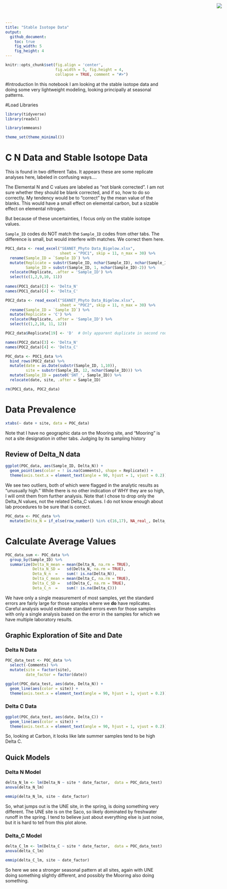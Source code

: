 ```yaml
---
title: "Stable Isotope Data"
output:
  github_document:
    toc: true
    fig_width: 5
    fig_height: 4
---
```

<img
    src="https://www.cascobayestuary.org/wp-content/uploads/2014/04/logo_sm.jpg"
    style="position:absolute;top:10px;right:50px;" />

```r
knitr::opts_chunk$set(fig.align = 'center',
                      fig.width = 5, fig.height = 4,
                      collapse = TRUE, comment = "#>")
```

#Introduction
In this notebook I am looking at the stable isotope data and doing some very 
lightweight modeling, looking principally at seasonal patterns. 

#Load Libraries
```r
library(tidyverse)
library(readxl)

library(emmeans)

theme_set(theme_minimal())
```

# C N Data and Stable Isotope Data
This is found in two different Tabs.  It appears these are some replicate 
analyses here, labeled in confusing ways....

The Elemental N and C values are labeled as "not blank corrected".  I 
am not sure whether they should be blank corrected, and if so, how to do so 
correctly.  My tendency would be to "correct" by the mean value of the blanks. 
This would have a small effect on elemental carbon, but a sizable effect on 
elemental nitrogen.  

But because of these uncertainties, I focus only on the stable isotope values.


`Sample_ID` codes do NOT match the `Sample_ID` codes from other tabs.  The 
difference is small, but would interfere with matches.  We correct them here.

```r
POC1_data <- read_excel("SEANET_Phyto Data_Bigelow.xlsx", 
                        sheet = "POC1", skip = 11, n_max = 30) %>%
  rename(Sample_ID = `Sample ID`) %>%
  mutate(Replicate = substr(Sample_ID, nchar(Sample_ID), nchar(Sample_ID)),
         Sample_ID = substr(Sample_ID, 1, nchar(Sample_ID)-2)) %>%
  relocate(Replicate, .after = 'Sample_ID') %>%
  select(c(1,2,9,10, 11))
  
names(POC1_data)[3] <- 'Delta_N'
names(POC1_data)[4] <- 'Delta_C'
```

```r
POC2_data <- read_excel("SEANET_Phyto Data_Bigelow.xlsx", 
                        sheet = "POC2", skip = 11, n_max = 30) %>%
  rename(Sample_ID = `Sample ID`) %>%
  mutate(Replicate = 'C') %>%
  relocate(Replicate, .after = 'Sample_ID') %>%
  select(c(1,2,10, 11, 12))

POC2_data$Replicate[19] <- 'D'  # Only apparent duplicate in second round of analysis

names(POC2_data)[3] <- 'Delta_N'
names(POC2_data)[4] <- 'Delta_C'
```

```r
POC_data <- POC1_data %>%
  bind_rows(POC2_data) %>%
  mutate(date = as.Date(substr(Sample_ID, 1,10)),
         site = substr(Sample_ID, 12, nchar(Sample_ID))) %>%
  mutate(Sample_ID = paste0('SNT_', Sample_ID)) %>%
  relocate(date, site, .after = Sample_ID)

```

```r
rm(POC1_data, POC2_data)
```

# Data Prevalence
```r
xtabs(~ date + site, data = POC_data)
```

Note that I have no geographic data on the Mooring site, and "Mooring" is not 
a site designation in other tabs.  Judging by its sampling history

## Review of Delta_N data
```r
ggplot(POC_data, aes(Sample_ID, Delta_N)) +
  geom_point(aes(color = ! is.na(Comments), shape = Replicate)) +
  theme(axis.text.x = element_text(angle = 90, hjust = 1, vjust = 0.2))
```

We see  two outliers, both of which were flagged in the analytic results as 
"unusually high."  While there is no other indication of WHY they are so high,
I will omit them from further analysis. Note that I chose to drop only the 
Delta_N values, not the related Delta_C values.  I do not know enough about lab
procedures to be sure that is correct.

```r
POC_data <- POC_data %>%
  mutate(Delta_N = if_else(row_number() %in% c(16,17), NA_real_, Delta_N))
```

# Calculate Average Values
```r
POC_data_sum <- POC_data %>%
  group_by(Sample_ID) %>%
  summarize(Delta_N_mean = mean(Delta_N, na.rm = TRUE),
            Delta_N_SD =   sd(Delta_N, na.rm = TRUE),
            Deta_N_n  =    sum(! is.na(Delta_N)),
            Delta_C_mean = mean(Delta_C, na.rm = TRUE),
            Delta_C_SD =   sd(Delta_C, na.rm = TRUE),
            Deta_C_n  =    sum(! is.na(Delta_C)))
```

We have only a single measurement of most samples, yet the standard errors are 
fairly large for those samples where we **do** have replicates. Careful analysis
would estimate standard errors even for those samples with only a single 
analysis based on the error in the samples for which we have multiple laboratory
results.

## Graphic Exploration of Site and Date
### Delta N Data
```r
POC_data_test <- POC_data %>%
  select(-Comments) %>%
  mutate(site = factor(site),
         date_factor = factor(date))
```

```r
ggplot(POC_data_test, aes(date, Delta_N)) +
  geom_line(aes(color = site)) +
  theme(axis.text.x = element_text(angle = 90, hjust = 1, vjust = 0.2))
```

### Delta C Data
```r
ggplot(POC_data_test, aes(date, Delta_C)) +
  geom_line(aes(color = site)) +
  theme(axis.text.x = element_text(angle = 90, hjust = 1, vjust = 0.2))
```

So, looking at Carbon, it looks like late summer samples tend to be high Delta C.

## Quick Models
### Delta N Model
```r
delta_N_lm <- lm(Delta_N ~ site * date_factor,  data = POC_data_test)
anova(delta_N_lm)
```

```r
emmip(delta_N_lm, site ~ date_factor)
```

So, what jumps out is the UNE site, in the spring, is doing something very
different. The UNE site is on the Saco, so likely dominated by freshwater runoff
in the spring.  I tend to believe just about everything else is just noise, but
it is hard to tell from this plot alone.

### Delta_C Model
```r
delta_C_lm <- lm(Delta_C ~ site * date_factor,  data = POC_data_test)
anova(delta_C_lm)
```

```r
emmip(delta_C_lm, site ~ date_factor)
```

So here we see a stronger seasonal pattern at all sites, again with UNE doing
something slightly different, and possibly the Mooring also doing something.

